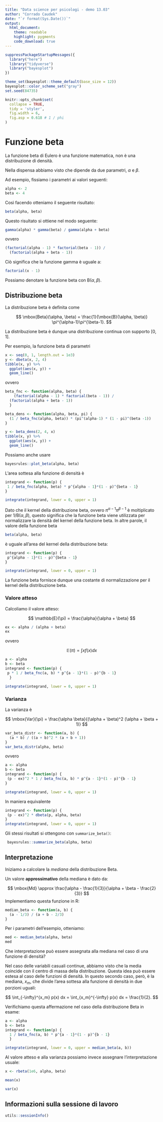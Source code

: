```yaml
---
title: "Data science per psicologi - demo 13.03"
author: "Corrado Caudek"
date: "`r format(Sys.Date())`"
output:
  html_document:
    theme: readable
    highlight: pygments
    code_download: true
---
```


```r
suppressPackageStartupMessages({
  library("here")
  library("tidyverse")
  library("bayesplot")
})

theme_set(bayesplot::theme_default(base_size = 12))
bayesplot::color_scheme_set("gray")
set.seed(84735)

knitr::opts_chunk$set(
  collapse = TRUE,
  tidy = 'styler',
  fig.width = 6,
  fig.asp = 0.618 # 1 / phi
)
```

# Funzione beta

La funzione beta di Eulero è una funzione matematica, non è una distribuzione di densità.

Nella dispensa abbiamo visto che dipende da due parametri, $\alpha$ e $\beta$. 

Ad esempio, fissiamo i parametri ai valori seguenti:

```r
alpha <- 2
beta <- 4
```

Così facendo otteniamo il seguente risultato:

```r
beta(alpha, beta)
```

Questo risultato si ottiene nel modo seguente:

```r
gamma(alpha) * gamma(beta) / gamma(alpha + beta)
```

ovvero

```r
(factorial(alpha - 1) * factorial(beta - 1)) / 
  (factorial(alpha + beta - 1))
```

Ciò significa che la funzione gamma è uguale a:

```r
factorial(x - 1)
```

Possiamo denotare la funzione beta con $\mbox{B}(\alpha, \beta)$.


## Distribuzione beta

La distribuzione beta è definita come

$$
\mbox{Beta}(\alpha, \beta) = \frac{1}{\mbox{B}(\alpha, \beta)} \pi^{\alpha-1}\pi^{\beta-1}.
$$

La distribuzione beta è dunque una distribuzione continua con supporto $[0, 1]$.

Per esempio, la funzione beta di parametri 

```r
x <- seq(0, 1, length.out = 1e3)
y <- dbeta(x, 2, 4)
tibble(x, y) %>% 
  ggplot(aes(x, y)) +
  geom_line()
```

ovvero

```r
beta_fnc <- function(alpha, beta) {
    (factorial(alpha - 1) * factorial(beta - 1)) / 
  (factorial(alpha + beta - 1))
  }

beta_dens <- function(alpha, beta, pi) {
  (1 / beta_fnc(alpha, beta)) * (pi^(alpha-1) * (1 - pi)^(beta -1))
}

y <- beta_dens(2, 4, x)
tibble(x, y) %>% 
  ggplot(aes(x, y)) +
  geom_line()
```

Possiamo anche usare

```r
bayesrules::plot_beta(alpha, beta)
```

L'area sottesa alla funzione di densità è

```r
integrand <- function(p) {
 1 / beta_fnc(alpha, beta) * p^{alpha - 1}*(1 - p)^{beta - 1}
}

integrate(integrand, lower = 0, upper = 1)
```


Dato che il kernel della distribuzione beta, ovvero $\pi^{\alpha-1}\pi^{\beta-1}$ è moltiplicato per $1/\mbox{B}(\alpha, \beta)$, questo significa che la funzione beta viene utilizzata per normalizzare la densità del kernel della funzione beta. In altre parole, il valore della funzione beta

```r
beta(alpha, beta)
```

è uguale all'area del kernel della distribuzione beta:

```r
integrand <- function(p) {
 p^{alpha - 1}*(1 - p)^{beta - 1}
}

integrate(integrand, lower = 0, upper = 1)
```

La funzione beta fornisce dunque una costante di normalizzazione per il kernel della distribuzione beta.

### Valore atteso

Calcoliamo il valore atteso:

$$
\mathbb{E}(\pi) = \frac{\alpha}{\alpha + \beta}
$$

```r
ex <- alpha / (alpha + beta)
ex
```

ovvero

$$
\mathbb{E}(\pi) = \int x f(x) dx
$$

```r
a <- alpha
b <- beta
integrand <- function(p) {
 p * 1 / beta_fnc(a, b) * p^{a - 1}*(1 - p)^{b - 1}
  }

integrate(integrand, lower = 0, upper = 1)
```


### Varianza

La varianza è 

$$
\mbox{Var}(\pi) = \frac{\alpha \beta}{(\alpha + \beta)^2 (\alpha + \beta + 1)}
$$

```r
var_beta_distr <- function(a, b) {
  (a * b) / ((a + b)^2 * (a + b + 1))
}
var_beta_distr(alpha, beta)
```

ovvero

```r
a <- alpha
b <- beta
integrand <- function(p) {
 (p - ex)^2 * 1 / beta_fnc(a, b) * p^{a - 1}*(1 - p)^{b - 1}
}

integrate(integrand, lower = 0, upper = 1)
```

In maniera equivalente

```r
integrand <- function(p) {
 (p - ex)^2 * dbeta(p, alpha, beta)
}
integrate(integrand, lower = 0, upper = 1)
```

Gli stessi risultati si ottengono con `summarize_beta()`:

```r
 bayesrules::summarize_beta(alpha, beta)
```

## Interpretazione

Iniziamo a calcolare la *mediana* della distribuzione Beta. 

Un valore **approssimativo** della mediana è dato da:

$$
\mbox{Md} \approx \frac{\alpha - \frac{1}{3}}{\alpha + \beta - \frac{2}{3}}
$$
Implementiamo questa funzione in $\mathsf{R}$:

```r
median_beta <- function(a, b) {
  (a - 1/3) / (a + b - 2/3)
}
```

Per i parametri dell'esempio, otteniamo:

```r
med <- median_beta(alpha, beta)
med
```

Che interpretazione può essere assegnata alla mediana nel caso di una funzione di densità?

Nel caso delle variabili casuali continue, abbiamo visto che la media coincide con il centro di massa della distribuzione. Questa idea può essere estesa al caso delle funzioni di densità. In questo secondo caso, però, è la mediana, $x_m$, che divide l'area sottesa alla funzione di densità in due porzioni uguali:

$$
\int_{-\infty}^{x_m} p(x) dx = \int_{x_m}^{-\infty} p(x) dx = \frac{1}{2}.
$$

Verifichiamo questa affermazione nel caso della distribuzione Beta in esame:

```r
a <- alpha
b <- beta
integrand <- function(p) {
  1 / beta_fnc(a, b) * p^{a - 1}*(1 - p)^{b - 1}
  }

integrate(integrand, lower = 0, upper = median_beta(a, b))
```

Al valore atteso e alla varianza possiamo invece assegnare l'interpretazione usuale:

```r
x <- rbeta(1e6, alpha, beta)
```

```r
mean(x)
```

```r
var(x)
```

## Informazioni sulla sessione di lavoro

```r
utils::sessionInfo()
```


